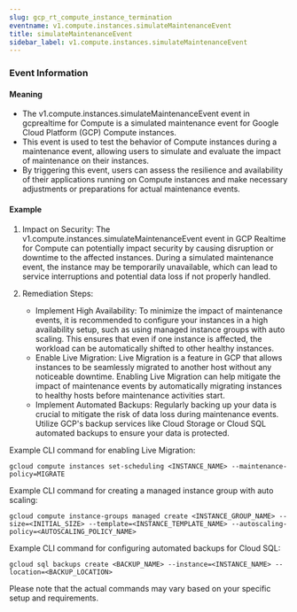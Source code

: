 ```yaml
--- 
slug: gcp_rt_compute_instance_termination
eventname: v1.compute.instances.simulateMaintenanceEvent
title: simulateMaintenanceEvent
sidebar_label: v1.compute.instances.simulateMaintenanceEvent
---
```

                       
### Event Information

#### Meaning

- The v1.compute.instances.simulateMaintenanceEvent event in gcprealtime for Compute is a simulated maintenance event for Google Cloud Platform (GCP) Compute instances.
- This event is used to test the behavior of Compute instances during a maintenance event, allowing users to simulate and evaluate the impact of maintenance on their instances.
- By triggering this event, users can assess the resilience and availability of their applications running on Compute instances and make necessary adjustments or preparations for actual maintenance events.

#### Example

1. Impact on Security: The v1.compute.instances.simulateMaintenanceEvent event in GCP Realtime for Compute can potentially impact security by causing disruption or downtime to the affected instances. During a simulated maintenance event, the instance may be temporarily unavailable, which can lead to service interruptions and potential data loss if not properly handled.

2. Remediation Steps:
   - Implement High Availability: To minimize the impact of maintenance events, it is recommended to configure your instances in a high availability setup, such as using managed instance groups with auto scaling. This ensures that even if one instance is affected, the workload can be automatically shifted to other healthy instances.
   - Enable Live Migration: Live Migration is a feature in GCP that allows instances to be seamlessly migrated to another host without any noticeable downtime. Enabling Live Migration can help mitigate the impact of maintenance events by automatically migrating instances to healthy hosts before maintenance activities start.
   - Implement Automated Backups: Regularly backing up your data is crucial to mitigate the risk of data loss during maintenance events. Utilize GCP's backup services like Cloud Storage or Cloud SQL automated backups to ensure your data is protected.

Example CLI command for enabling Live Migration:
```
gcloud compute instances set-scheduling <INSTANCE_NAME> --maintenance-policy=MIGRATE
```

Example CLI command for creating a managed instance group with auto scaling:
```
gcloud compute instance-groups managed create <INSTANCE_GROUP_NAME> --size=<INITIAL_SIZE> --template=<INSTANCE_TEMPLATE_NAME> --autoscaling-policy=<AUTOSCALING_POLICY_NAME>
```

Example CLI command for configuring automated backups for Cloud SQL:
```
gcloud sql backups create <BACKUP_NAME> --instance=<INSTANCE_NAME> --location=<BACKUP_LOCATION>
```

Please note that the actual commands may vary based on your specific setup and requirements.


 